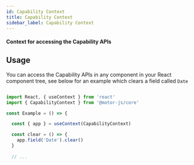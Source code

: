 ```yaml
---
id: Capability Context
title: Capability Context
sidebar_label: Capability Context
---
```


#### Context for accessing the Capability APIs

## Usage

You can access the Capability APIs in any component in your React component tree, 
see below for an example which clears a field called <code>Date</code>


```js

import React, { useContext } from 'react'
import { CapabilityContext } from '@motor-js/core'

const Example = () => {

  const { app } = useContext(CapabilityContext)

  const clear = () => {
    app.field('Date').clear()
  }
  
  // ...

```
